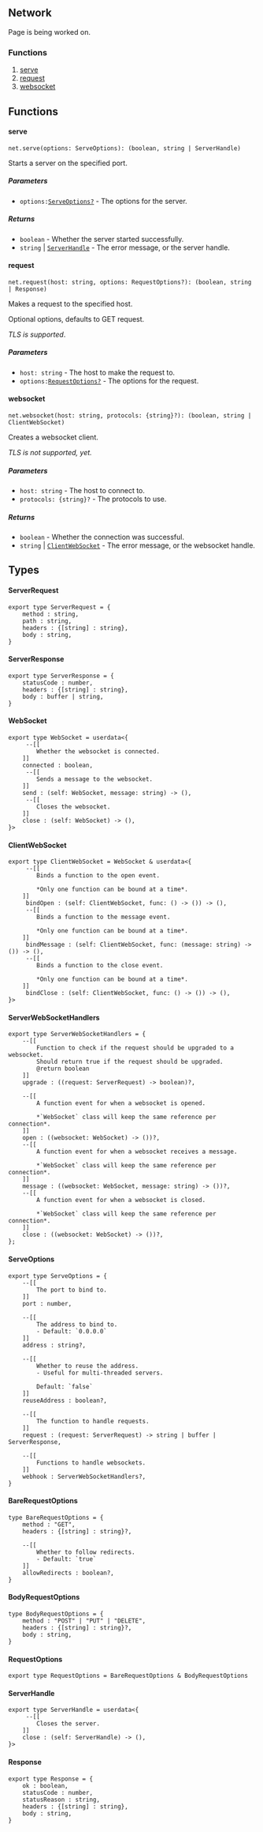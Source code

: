 ## Network


<Callout type="info" emoji="ℹ️">Page is being worked on.</Callout>

### Functions
1. [serve](#serve)
2. [request](#request)
3. [websocket](#websocket)

## Functions
#### serve
```luau
net.serve(options: ServeOptions): (boolean, string | ServerHandle)
```
Starts a server on the specified port.
##### Parameters
- `options:`[`ServeOptions?`](#serveoptions) - The options for the server.
##### Returns
- `boolean` - Whether the server started successfully.
- `string` | [`ServerHandle`](#serverhandle) - The error message, or the server handle.

#### request
```luau
net.request(host: string, options: RequestOptions?): (boolean, string | Response)
```
Makes a request to the specified host.

Optional options, defaults to GET request.

*TLS is supported*.
##### Parameters
- `host: string` - The host to make the request to.
- `options:`[`RequestOptions?`](#requestoptions) - The options for the request.

#### websocket
```luau
net.websocket(host: string, protocols: {string}?): (boolean, string | ClientWebSocket)
```
Creates a websocket client.

*TLS is not supported, yet.*
##### Parameters
- `host: string` - The host to connect to.
- `protocols: {string}?` - The protocols to use.
##### Returns
- `boolean` - Whether the connection was successful.
- `string` | [`ClientWebSocket`](#clientwebsocket) - The error message, or the websocket handle.

## Types
#### ServerRequest
```luau copy
export type ServerRequest = {
    method : string,
    path : string,
    headers : {[string] : string},
    body : string,
}
```

#### ServerResponse
```luau copy
export type ServerResponse = {
    statusCode : number,
    headers : {[string] : string},
    body : buffer | string,
}
```

#### WebSocket
```luau copy
export type WebSocket = userdata<{
     --[[
        Whether the websocket is connected.
    ]]
    connected : boolean,
     --[[
        Sends a message to the websocket.
    ]]
    send : (self: WebSocket, message: string) -> (),
     --[[
        Closes the websocket.
    ]]
    close : (self: WebSocket) -> (),
}>
```

#### ClientWebSocket
```luau copy
export type ClientWebSocket = WebSocket & userdata<{
     --[[
        Binds a function to the open event.
        
        *Only one function can be bound at a time*.
    ]]
     bindOpen : (self: ClientWebSocket, func: () -> ()) -> (),
     --[[
        Binds a function to the message event.

        *Only one function can be bound at a time*.
    ]]
     bindMessage : (self: ClientWebSocket, func: (message: string) -> ()) -> (),
     --[[
        Binds a function to the close event.

        *Only one function can be bound at a time*.
    ]]
     bindClose : (self: ClientWebSocket, func: () -> ()) -> (),
}>
```

#### ServerWebSocketHandlers
```luau copy
export type ServerWebSocketHandlers = {
    --[[
        Function to check if the request should be upgraded to a websocket.
        Should return true if the request should be upgraded.
        @return boolean
    ]]
    upgrade : ((request: ServerRequest) -> boolean)?,

    --[[
        A function event for when a websocket is opened.
        
        *`WebSocket` class will keep the same reference per connection*.
    ]]
    open : ((websocket: WebSocket) -> ())?,
    --[[
        A function event for when a websocket receives a message.

        *`WebSocket` class will keep the same reference per connection*.
    ]]
    message : ((websocket: WebSocket, message: string) -> ())?,
    --[[
        A function event for when a websocket is closed.

        *`WebSocket` class will keep the same reference per connection*.
    ]]
    close : ((websocket: WebSocket) -> ())?,
};
```

#### ServeOptions
```luau copy
export type ServeOptions = {
    --[[
        The port to bind to.
    ]]
    port : number,

    --[[
        The address to bind to.
        - Default: `0.0.0.0`
    ]]
    address : string?,

    --[[
        Whether to reuse the address.
        - Useful for multi-threaded servers.
        
        Default: `false`
    ]]
    reuseAddress : boolean?,

    --[[
        The function to handle requests.
    ]]
    request : (request: ServerRequest) -> string | buffer | ServerResponse,

    --[[
        Functions to handle websockets.
    ]]
    webhook : ServerWebSocketHandlers?,
}
```

#### BareRequestOptions
```luau copy
type BareRequestOptions = {
    method : "GET",
    headers : {[string] : string}?,

    --[[
        Whether to follow redirects.
        - Default: `true`
    ]]
    allowRedirects : boolean?,
}
```

#### BodyRequestOptions
```luau copy
type BodyRequestOptions = {
    method : "POST" | "PUT" | "DELETE",
    headers : {[string] : string}?,
    body : string,
}
```

#### RequestOptions
```luau copy
export type RequestOptions = BareRequestOptions & BodyRequestOptions
```

#### ServerHandle
```luau copy
export type ServerHandle = userdata<{
     --[[
        Closes the server.
    ]]
    close : (self: ServerHandle) -> (),
}>
```

#### Response
```luau copy
export type Response = {
    ok : boolean,
    statusCode : number,
    statusReason : string,
    headers : {[string] : string},
    body : string,
}
```